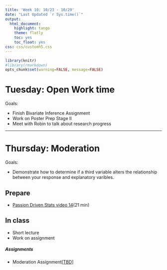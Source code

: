 ```yaml
---
title: 'Week 10: 10/23 - 10/29'
date: "Last Updated `r Sys.time()`"
output:
  html_document:
    highlight: tango
    theme: flatly
    toc: yes
    toc_float: yes
css: css/customh5.css
---
```


```r
library(knitr)
#library(rmarkdown)
opts_chunk$set(warning=FALSE, message=FALSE) 
```


# Tuesday: Open Work time
Goals: 

* Finish Bivariate Inference Assignment
* Work on Poster Prep Stage II
* Meet with Robin to talk about research progress

----

# Thursday: Moderation

Goals: 

* Demonstrate how to determine if a third variable alters the relationship between your response and explanatory varibles. 


## Prepare 

* [Passion Driven Stats video 14](http://passiondrivenstatistics.com/2016/08/20/r-chapter-14/)(21 min)

## In class
 
* Short lecture
* Work on assignment

##### Assignments

* Moderation Assignment[[TBD]](hw/moderation_assignment.html)

